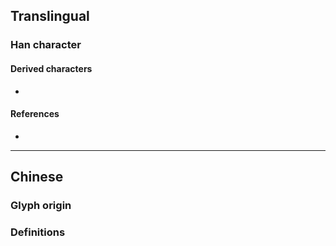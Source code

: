 {{also|偽|僞}}
{{character info}}
==Translingual==

===Han character===
{{Han char|rn=9|rad=人|as=04|sn=6|four=|canj=OIKS|ids=⿰亻为}}

====Derived characters====
* {{l|mul|[[𫩳]]}}

====References====
* {{Han ref|kx=0096.121|hdz=10126.040|uh=4F2A|ud=20266}}

----

==Chinese==

===Glyph origin===
{{Han simp|偽|a=僞|f=為|t=为|f2=爲|t2=为}}

===Definitions===
{{zh-see|偽}}